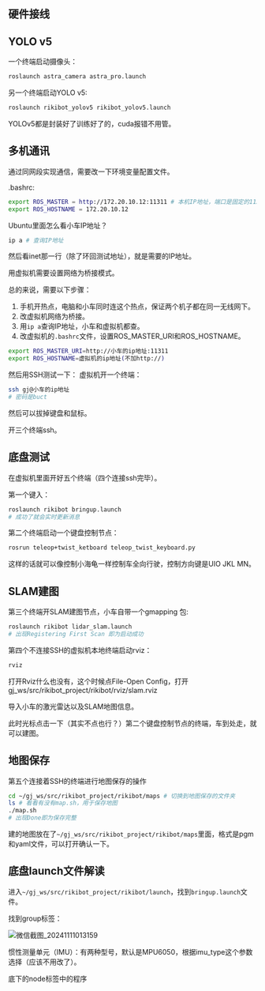 
<WordCount>

## 硬件接线

## YOLO v5

一个终端启动摄像头：
```bash
roslaunch astra_camera astra_pro.launch
```
另一个终端启动YOLO v5:
```bash
roslaunch rikibot_yolov5 rikibot_yolov5.launch
```
YOLOv5都是封装好了训练好了的，cuda报错不用管。

## 多机通讯

通过同网段实现通信，需要改一下环境变量配置文件。

.bashrc:
```bash
export ROS_MASTER = http://172.20.10.12:11311 # 本机IP地址，端口是固定的11311，具体根据网络ip改
export ROS_HOSTNAME = 172.20.10.12 
``` 

Ubuntu里面怎么看小车IP地址？
```bash
ip a # 查询IP地址
```
然后看inet那一行（除了环回测试地址），就是需要的IP地址。

用虚拟机需要设置网络为桥接模式。

总的来说，需要以下步骤：

1. 手机开热点，电脑和小车同时连这个热点，保证两个机子都在同一无线网下。
2. 改虚拟机网络为桥接。
3. 用``ip a``查询IP地址，小车和虚拟机都查。
4. 改虚拟机的``.bashrc``文件，设置ROS_MASTER_URI和ROS_HOSTNAME。
```bash
export ROS_MASTER_URI=http://小车的ip地址:11311
export ROS_HOSTNAME=虚拟机的ip地址(不加http://)
```
然后用SSH测试一下：
虚拟机开一个终端：
```bash
ssh gj@小车的ip地址
# 密码是buct
```
然后可以拔掉键盘和鼠标。

开三个终端ssh。

## 底盘测试

在虚拟机里面开好五个终端（四个连接ssh完毕）。

第一个键入：
```bash
roslaunch rikibot bringup.launch
# 成功了就会实时更新消息
```
第二个终端启动一个键盘控制节点：
```bash
rosrun teleop+twist_ketboard teleop_twist_keyboard.py
```
这样的话就可以像控制小海龟一样控制车全向行驶，控制方向键是UIO JKL MN。

## SLAM建图

第三个终端开SLAM建图节点，小车自带一个gmapping 包:
 ```bash
roslaunch rikibot lidar_slam.launch
# 出现Registering First Scan 即为启动成功
```

第四个不连接SSH的虚拟机本地终端启动rviz：
```bash
rviz
```
打开Rviz什么也没有，这个时候点File-Open Config，打开gj_ws/src/rikibot_project/rikibot/rviz/slam.rviz

导入小车的激光雷达以及SLAM地图信息。

此时光标点击一下（其实不点也行？）第二个键盘控制节点的终端，车到处走，就可以建图。

## 地图保存

第五个连接着SSH的终端进行地图保存的操作
```bash
cd ~/gj_ws/src/rikibot_project/rikibot/maps # 切换到地图保存的文件夹
ls # 看看有没有map.sh，用于保存地图
./map.sh
# 出现Done即为保存完整
```

建的地图放在了``~/gj_ws/src/rikibot_project/rikibot/maps``里面，格式是pgm和yaml文件，可以打开确认一下。

## 底盘launch文件解读

进入``~/gj_ws/src/rikibot_project/rikibot/launch``，找到``bringup.launch``文件。

找到group标签：

![微信截图_20241111013159](https://github.com/user-attachments/assets/bb58faab-8068-4d12-a9dd-7ad695b59fb9)

惯性测量单元（IMU）：有两种型号，默认是MPU6050，根据imu_type这个参数选择（应该不用改了）。

底下的node标签中的程序

</WordCount>